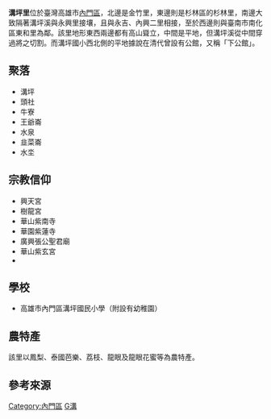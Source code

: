 {{ROC Village or Li Info
| Village/LiName = 溝坪
| Village/Li = 里
| City/CountyName = 高雄市
| DivName = 內門區
| OldName = 
| AreaTotal = 7.2
| Sub = 12
| HouseholdTotal = 357
| YearMonth = 2011年5月
| PopTotal = 1184
| Male = 654
| Female = 530
| Longitude = 
| Latitude = 
| Neighbors = [[金竹里_(內門區)|金竹里]]、[[內興里_(內門區)|內興里]]、[[永吉里_(內門區)|永吉里]]、[[永興里_(內門區)|永興里]]<br/>[[杉林區|杉林區]]杉林里<br/>臺南市[[南化區|南化區]]東和里
| MapLocation = 高雄市內門區溝坪里.svg
| Head = 謝振明
| Address = 溝坪里1鄰廣福1-38號
| Website =
| Photo = 
| Photo size = 170px
| Caption = 
| DataSource = *[http://cabu.kcg.gov.tw/Report/ReportTypeFile.aspx?id=92&menuid=183 高雄市政府民政局]
*[http://kh.twup.org/ 高雄市-{里}-政資訊網]
}}
'''溝坪里'''位於臺灣高雄市[[內門區|內門區]]，北邊是金竹里，東邊則是杉林區的杉林里，南邊大致隔著溝坪溪與永興里接壤，且與永吉、內興二里相接，至於西邊則與臺南市南化區東和里為鄰{{r|內}}。該里地形東西兩邊都有高山聳立，中間是平地，但溝坪溪從中間穿過將之切割{{r|內}}。而溝坪國小西北側的平地據說在清代曾設有公館，又稱「下公館」{{r|誌}}。

== 聚落 ==
* 溝坪
* 頭社
* 牛寮
* 王爺崙
* 水泉
* 韭菜崙
* 水坔

== 宗教信仰 ==
* 興天宮
* 樹龍宮
* 華山紫南寺
* 華園紫蓮寺
* 廣興張公聖君廟
*華山紫玄宮
*

== 學校 ==
* 高雄市內門區溝坪國民小學（附設有幼稚園）

== 農特產 ==
該里以鳳梨、泰國芭樂、荔枝、龍眼及龍眼花蜜等為農特產{{r|內}}。

== 參考來源 ==
{{reflist|refs=
<ref name="內">{{cite book | language = zh-tw | publisher = 高雄縣內門鄉公所 | title =《內門鄉為民服務手冊》 | editor =  | isbn = |pages=69、71頁|date=2009年8月}}</ref>
<ref name="誌">{{cite book | language = zh-tw | publisher = 高雄縣內門鄉公所 | title =《內門鄉誌》 | editor =  | year =1993 |month=  | isbn = |pages=29、30頁}}</ref>
}}

{{內門區行政區劃}}

[[Category:內門區|Category:內門區]]
[[Category:內門區行政區劃|G溝]]